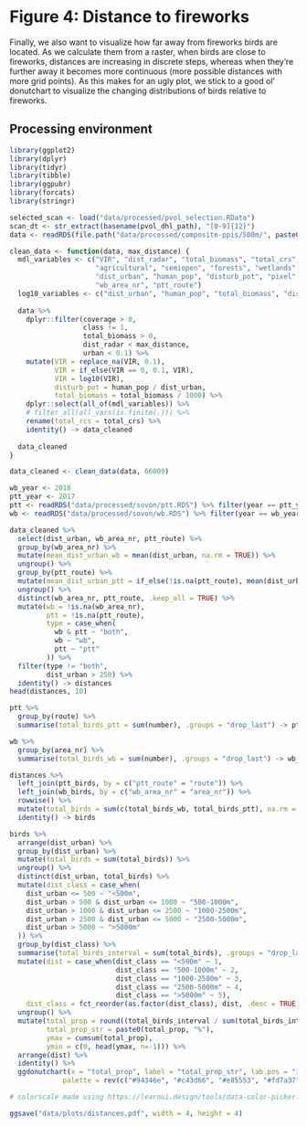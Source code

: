 # Figure 4: Distance to fireworks

Finally, we also want to visualize how far away from fireworks birds are located. As we calculate them from a raster, when birds are close to fireworks, distances are increasing in discrete steps, whereas when they're further away it becomes more continuous (more possible distances with more grid points). As this makes for an ugly plot, we stick to a good ol' donutchart to visualize the changing distributions of birds relative to fireworks.

## Processing environment

```r
library(ggplot2)
library(dplyr)
library(tidyr)
library(tibble)
library(ggpubr)
library(forcats)
library(stringr)
```

```r
selected_scan <- load("data/processed/pvol_selection.RData")
scan_dt <- str_extract(basename(pvol_dhl_path), "[0-9]{12}")
data <- readRDS(file.path("data/processed/composite-ppis/500m/", paste0(scan_dt, ".RDS")))$data@data

clean_data <- function(data, max_distance) {
  mdl_variables <- c("VIR", "dist_radar", "total_biomass", "total_crs",
                     "agricultural", "semiopen", "forests", "wetlands", "waterbodies", "urban",
                     "dist_urban", "human_pop", "disturb_pot", "pixel", "coverage", "class", "x", "y",
                     "wb_area_nr", "ptt_route")
  log10_variables <- c("dist_urban", "human_pop", "total_biomass", "dist_urban", "disturb_pot")
  
  data %>%
    dplyr::filter(coverage > 0,
                  class != 1,
                  total_biomass > 0,
                  dist_radar < max_distance,
                  urban < 0.1) %>%
    mutate(VIR = replace_na(VIR, 0.1),
           VIR = if_else(VIR == 0, 0.1, VIR),
           VIR = log10(VIR),
           disturb_pot = human_pop / dist_urban,
           total_biomass = total_biomass / 1000) %>%
    dplyr::select(all_of(mdl_variables)) %>%
    # filter_all(all_vars(is.finite(.))) %>%
    rename(total_rcs = total_crs) %>%
    identity() -> data_cleaned
  
  data_cleaned
}

data_cleaned <- clean_data(data, 66000)

wb_year <- 2018
ptt_year <- 2017
ptt <- readRDS("data/processed/sovon/ptt.RDS") %>% filter(year == ptt_year)
wb <- readRDS("data/processed/sovon/wb.RDS") %>% filter(year == wb_year)
```

```r
data_cleaned %>%
  select(dist_urban, wb_area_nr, ptt_route) %>%
  group_by(wb_area_nr) %>%
  mutate(mean_dist_urban_wb = mean(dist_urban, na.rm = TRUE)) %>%
  ungroup() %>%
  group_by(ptt_route) %>%
  mutate(mean_dist_urban_ptt = if_else(!is.na(ptt_route), mean(dist_urban, na.rm = TRUE), NA_real_)) %>%
  ungroup() %>%
  distinct(wb_area_nr, ptt_route, .keep_all = TRUE) %>%
  mutate(wb = !is.na(wb_area_nr),
         ptt = !is.na(ptt_route),
         type = case_when(
           wb & ptt ~ "both",
           wb ~ "wb", 
           ptt ~ "ptt"
         )) %>%
  filter(type != "both",
         dist_urban > 250) %>%
  identity() -> distances
head(distances, 10)
```


```r
ptt %>%
  group_by(route) %>%
  summarise(total_birds_ptt = sum(number), .groups = "drop_last") -> ptt_birds

wb %>%
  group_by(area_nr) %>%
  summarise(total_birds_wb = sum(number), .groups = "drop_last") -> wb_birds

distances %>%
  left_join(ptt_birds, by = c("ptt_route" = "route")) %>%
  left_join(wb_birds, by = c("wb_area_nr" = "area_nr")) %>%
  rowwise() %>%
  mutate(total_birds = sum(c(total_birds_wb, total_birds_ptt), na.rm = TRUE)) %>%
  identity() -> birds
```

```r
birds %>%
  arrange(dist_urban) %>%
  group_by(dist_urban) %>%
  mutate(total_birds = sum(total_birds)) %>%
  ungroup() %>%
  distinct(dist_urban, total_birds) %>%
  mutate(dist_class = case_when(
    dist_urban <= 500 ~ "<500m",
    dist_urban > 500 & dist_urban <= 1000 ~ "500-1000m",
    dist_urban > 1000 & dist_urban <= 2500 ~ "1000-2500m",
    dist_urban > 2500 & dist_urban <= 5000 ~ "2500-5000m",
    dist_urban > 5000 ~ ">5000m"
  )) %>%
  group_by(dist_class) %>%
  summarise(total_birds_interval = sum(total_birds), .groups = "drop_last") %>%
  mutate(dist = case_when(dist_class == "<500m" ~ 1,
                          dist_class == "500-1000m" ~ 2,
                          dist_class == "1000-2500m" ~ 3,
                          dist_class == "2500-5000m" ~ 4,
                          dist_class == ">5000m" ~ 5),
    dist_class = fct_reorder(as.factor(dist_class), dist, .desc = TRUE)) %>%
  ungroup() %>%
  mutate(total_prop = round((total_birds_interval / sum(total_birds_interval)) * 100),
         total_prop_str = paste0(total_prop, "%"),
         ymax = cumsum(total_prop),
         ymin = c(0, head(ymax, n=-1))) %>%
  arrange(dist) %>%
  identity() %>%
  ggdonutchart(x = "total_prop", label = "total_prop_str", lab.pos = "in", fill = "dist_class", color = "white", lab.adjust = 0,
             palette = rev(c("#94346e", "#c43d66", "#e85553", "#fd7a37", "#ffa600")))

# colorscale made using https://learnui.design/tools/data-color-picker.html and #94346e as starting point

ggsave("data/plots/distances.pdf", width = 4, height = 4)
```
